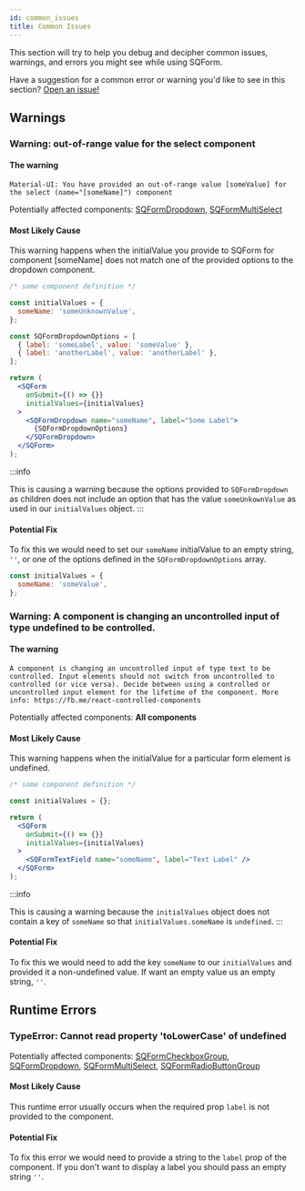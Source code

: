 ```yaml
---
id: common_issues
title: Common Issues
---
```


This section will try to help you debug and decipher common issues, warnings, and errors you might see while using SQForm.

Have a suggestion for a common error or warning you'd like to see in this section? [Open an issue!](https://github.com/SelectQuoteLabs/SQForm/issues)

## Warnings

### Warning: out-of-range value for the select component

#### The warning
`Material-UI: You have provided an out-of-range value [someValue] for the select (name="[someName]") component`

Potentially affected components: [SQFormDropdown](https://github.com/SelectQuoteLabs/SQForm/blob/master/src/components/SQForm/SQFormDropdown.js), [SQFormMultiSelect](https://github.com/SelectQuoteLabs/SQForm/blob/master/src/components/SQForm/SQFormMultiSelect.js)

#### Most Likely Cause
This warning happens when the initialValue you provide to SQForm for component [someName] does not match one of the provided options to the dropdown component. 

```jsx {4,7-10}
/* some component definition */

const initialValues = {
  someName: 'someUnknownValue',
};

const SQFormDropdownOptions = [
  { label: 'someLabel', value: 'someValue' },
  { label: 'anotherLabel', value: 'anotherLabel' },
];

return (
  <SQForm
    onSubmit={() => {}}
    initialValues={initialValues}
  >
    <SQFormDropdown name="someName", label="Some Label">
      {SQFormDropdownOptions}
    </SQFormDropdown>
  </SQForm>
);
```
:::info

This is causing a warning because the options provided to `SQFormDropdown` as children does not include an option that has the value `someUnkownValue` as used in our `initialValues` object.
:::

#### Potential Fix

To fix this we would need to set our `someName` initialValue to an empty string, `''`, or one of the options defined in the `SQFormDropdownOptions` array.

```jsx
const initialValues = {
  someName: 'someValue',
};
```

### Warning: A component is changing an uncontrolled input of type undefined to be controlled.

#### The warning

`A component is changing an uncontrolled input of type text to be controlled. Input elements should not switch from uncontrolled to controlled (or vice versa). Decide between using a controlled or uncontrolled input element for the lifetime of the component. More info: https://fb.me/react-controlled-components`

Potentially affected components: **All components**

#### Most Likely Cause

This warning happens when the initialValue for a particular form element is undefined.

```jsx {3}
/* some component definition */

const initialValues = {};

return (
  <SQForm
    onSubmit={() => {}}
    initialValues={initialValues}
  >
    <SQFormTextField name="someName", label="Text Label" />
  </SQForm>
);
```
:::info

This is causing a warning because the `initialValues` object does not contain a key of `someName` so that `initialValues.someName` is `undefined`.
:::

#### Potential Fix

To fix this we would need to add the key `someName` to our `initialValues` and provided it a non-undefined value. If want an empty value us an empty string, `''`.

## Runtime Errors

### TypeError: Cannot read property 'toLowerCase' of undefined

Potentially affected components: [SQFormCheckboxGroup](https://github.com/SelectQuoteLabs/SQForm/blob/3a2bf1e22c6d778fefc24b9b334ca6685658996a/src/components/SQForm/SQFormCheckboxGroup.js), [SQFormDropdown](https://github.com/SelectQuoteLabs/SQForm/blob/54e5207a3b1cfc137420c53a9ccbbfa7889bcf13/src/components/SQForm/SQFormDropdown.js), [SQFormMultiSelect](https://github.com/SelectQuoteLabs/SQForm/blob/d785e93895d9075a42fd1357fe4db15070818451/src/components/SQForm/SQFormMultiSelect.js), [SQFormRadioButtonGroup](https://github.com/SelectQuoteLabs/SQForm/blob/c4fc1275c03b55c71c2a6b6994891e674ba76434/src/components/SQForm/SQFormRadioButtonGroup.js)

#### Most Likely Cause

This runtime error usually occurs when the required prop `label` is not provided to the component. 

#### Potential Fix

To fix this error we would need to provide a string to the `label` prop of the component. If you don't want to display a label you should pass an empty string `''`.